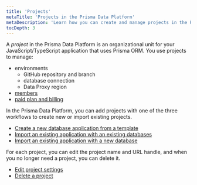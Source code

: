 ```yaml
---
title: 'Projects'
metaTitle: 'Projects in the Prisma Data Platform'
metaDescription: 'Learn how you can create and manage projects in the Prisma Data Platform'
tocDepth: 3
---
```


<TopBlock>

A _project_ in the Prisma Data Platform is an organizational unit for your JavaScript/TypeScript application that uses Prisma ORM. You use projects to manage:

* environments
    * GitHub repository and branch
    * database connection
    * Data Proxy region
* [members](/data-platform/members)
* [paid plan and billing](/data-platform/billing/plans-and-quotas)

In the Prisma Data Platform, you can add projects with one of the three workflows to create new or import existing projects.

* [Create a new database application from a template](data-platform/projects/add-project/create-new-project-from-template)
* [Import an existing application with an existing databases](/data-platform/projects/add-project/import-existing-project-existing-db)
* [Import an existing application with a new database](/data-platform/projects/add-project/import-existing-project-new-db)

For each project, you can edit the project name and URL handle, and when you no longer need a project, you can delete it.

* [Edit project settings](/data-platform/projects/edit-settings)
* [Delete a project](/data-platform/projects/delete-project)

</TopBlock>